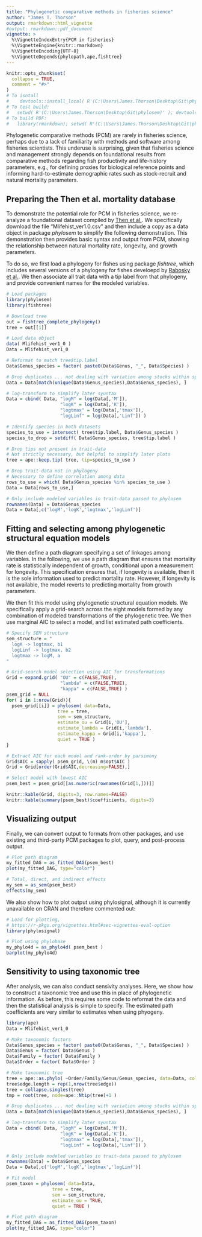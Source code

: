```yaml
---
title: "Phylogenetic comparative methods in fisheries science"
author: "James T. Thorson"
output: rmarkdown::html_vignette
#output: rmarkdown::pdf_document
vignette: >
  %\VignetteIndexEntry{PCM in fisheries}
  %\VignetteEngine{knitr::rmarkdown}
  %\VignetteEncoding{UTF-8}
  %\VignetteDepends{phylopath,ape,fishtree}
---
```


```r
knitr::opts_chunk$set(
  collapse = TRUE,
  comment = "#>"
)
# To isntall
#    devtools::install_local( R'(C:\Users\James.Thorson\Desktop\Git\phylosem)', force=TRUE )
# To test build:
#   setwd( R'(C:\Users\James.Thorson\Desktop\Git\phylosem)' ); devtools::build_rmd("vignettes/fisheries.Rmd")
# To build PDF: 
#   library(rmarkdown); setwd( R'(C:\Users\James.Thorson\Desktop\Git\phylosem\vignettes)' ); render( "fisheries.Rmd", pdf_document()) 
```

Phylogenetic comparative methods (PCM) are rarely in fisheries science, perhaps due to a lack of familiarity with methods and software among fisheries scientists.  This underuse is surprising, given that fisheries science and management strongly depends on foundational results from comparative methods regarding fish productivity and life-history parameters, e.g., for defining proxies for biological reference points and informing hard-to-estimate demographic rates such as stock-recruit and natural mortality parameters.

## Preparing the Then et al. mortality database

To demonstrate the potential role for PCM in fisheries science, we re-analyze a foundational dataset compiled by [Then et al.](https://www.vims.edu/research/departments/fisheries/programs/mort_db/index.php).  We specifically download the file "Mlifehist_ver1.0.csv" and then include a copy as a data object in package _phylosem_ to simplify the following demonstration.  This demonstration then provides basic syntax and output from PCM, showing the relationship between natural mortality rate, longevity, and growth parameters. 

To do so, we first load a phylogeny for fishes using package _fishtree_, which includes several versions of a phylogeny for fishes develoepd by [Rabosky et al.](https://doi.org/10.1038/s41586-018-0273-1). We then associate all trait data with a tip label from that phylogeny, and provide convenient names for the modeled variables. 

```r
# Load packages
library(phylosem)
library(fishtree)

# Download tree
out = fishtree_complete_phylogeny()
tree = out[[1]]

# Load data object
data( Mlifehist_ver1_0 )
Data = Mlifehist_ver1_0

# Reformat to match tree$tip.label
Data$Genus_species = factor( paste0(Data$Genus, "_", Data$Species) )

# Drop duplicates ... not dealing with variation among stocks within species
Data = Data[match(unique(Data$Genus_species),Data$Genus_species), ]

# log-transform to simplify later syuntax
Data = cbind( Data, "logM" = log(Data[,'M']),
                    "logK" = log(Data[,'K']),
                    "logtmax" = log(Data[,'tmax']),
                    "logLinf" = log(Data[,'Linf']) )

# Identify species in both datasets
species_to_use = intersect( tree$tip.label, Data$Genus_species )
species_to_drop = setdiff( Data$Genus_species, tree$tip.label )

# Drop tips not present in trait-data
# Not strictly necessary, but helpful to simplify later plots
tree = ape::keep.tip( tree, tip=species_to_use )

# Drop trait-data not in phylogeny
# Necessary to define correlation among data
rows_to_use = which( Data$Genus_species %in% species_to_use )
Data = Data[rows_to_use,]

# Only include modeled variables in trait-data passed to phylosem
rownames(Data) = Data$Genus_species
Data = Data[,c('logM','logK','logtmax','logLinf')]
```

## Fitting and selecting among phylogenetic structural equation models

We then define a path diagram specifying a set of linkages among variables.  In the following, we use a path diagram that ensures that mortality rate is statistically independent of growth, conditional upon a measurement for longevity.  This specification ensures that, if longevity is available, then it is the sole information used to predict mortality rate.  However, if longevity is not available, the model reverts to predicting mortality from growth parameters.

We then fit this model using phylogenetic structural equation models.  We specifically apply a grid-search across the eight models formed by any combination of modeled transformations of the phylogenetic tree.  We then use marginal AIC to select a model, and list estimated path coefficients.

```r
# Specify SEM structure
sem_structure = "
  logK -> logtmax, b1
  logLinf -> logtmax, b2
  logtmax -> logM, a
"

# Grid-search model selection using AIC for transformations
Grid = expand.grid( "OU" = c(FALSE,TRUE),
                    "lambda" = c(FALSE,TRUE),
                    "kappa" = c(FALSE,TRUE) )
psem_grid = NULL
for( i in 1:nrow(Grid)){
  psem_grid[[i]] = phylosem( data=Data,
                   tree = tree,
                   sem = sem_structure,
                   estimate_ou = Grid[i,'OU'],
                   estimate_lambda = Grid[i,'lambda'],
                   estimate_kappa = Grid[i,'kappa'],
                   quiet = TRUE )
}

# Extract AIC for each model and rank-order by parsimony
Grid$AIC = sapply( psem_grid, \(m) m$opt$AIC )
Grid = Grid[order(Grid$AIC,decreasing=FALSE),]

# Select model with lowest AIC
psem_best = psem_grid[[as.numeric(rownames(Grid[1,]))]]
```

```r
knitr::kable(Grid, digits=3, row.names=FALSE)
knitr::kable(summary(psem_best)$coefficients, digits=3)
```

## Visualizing output

Finally, we can convert output to formats from other packages, and use existing and third-party PCM packages to plot, query, and post-process output.

```r
# Plot path diagram
my_fitted_DAG = as_fitted_DAG(psem_best)
plot(my_fitted_DAG, type="color")

# Total, direct, and indirect effects
my_sem = as_sem(psem_best)
effects(my_sem)
```

We also show how to plot output using phylosignal, although it is currently unavailable on CRAN and therefore commented out:
```r
# Load for plotting,
# https://r-pkgs.org/vignettes.html#sec-vignettes-eval-option
library(phylosignal)

# Plot using phylobase
my_phylo4d = as_phylo4d( psem_best )
barplot(my_phylo4d)
```

## Sensitivity to using taxonomic tree

After analysis, we can also conduct sensivity analyses.  Here, we show how to construct a taxonomic tree and use this in place of phylogenetic information.  As before, this requires some code to reformat the data and then the statistical analysis is simple to specify. The estimated path coefficients are very similar to estimates when using phyogeny.  

```r
library(ape)
Data = Mlifehist_ver1_0

# Make taxonomic factors
Data$Genus_species = factor( paste0(Data$Genus, "_", Data$Species) )
Data$Genus = factor( Data$Genus )
Data$Family = factor( Data$Family )
Data$Order = factor( Data$Order )

# Make taxonomic tree
tree = ape::as.phylo( ~Order/Family/Genus/Genus_species, data=Data, collapse=FALSE)
tree$edge.length = rep(1,nrow(tree$edge))
tree = collapse.singles(tree)
tmp = root(tree, node=ape::Ntip(tree)+1 )

# Drop duplicates ... not dealing with variation among stocks within species
Data = Data[match(unique(Data$Genus_species),Data$Genus_species), ]

# log-transform to simplify later syuntax
Data = cbind( Data, "logM" = log(Data[,'M']),
                    "logK" = log(Data[,'K']),
                    "logtmax" = log(Data[,'tmax']),
                    "logLinf" = log(Data[,'Linf']) )

# Only include modeled variables in trait-data passed to phylosem
rownames(Data) = Data$Genus_species
Data = Data[,c('logM','logK','logtmax','logLinf')]

# Fit model
psem_taxon = phylosem( data=Data,
                 tree = tree,
                 sem = sem_structure,
                 estimate_ou = TRUE,
                 quiet = TRUE )

# Plot path diagram
my_fitted_DAG = as_fitted_DAG(psem_taxon)
plot(my_fitted_DAG, type="color")
```

